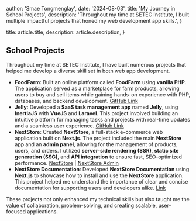 
  author: 'Smae Tongmenglay',
  date: '2024-08-03',
  title: 'My Journey in School Projects',
  description:
    'Throughout my time at SETEC Institute, I built multiple impactful projects that honed my web development app skills.',
}

  title: article.title,
  description: article.description,
}


## School Projects

Throughout my time at SETEC Institute, I have built numerous projects that helped me develop a diverse skill set in both web app development.

- **FoodFarm**: Built an online platform called **FoodFarm** using **vanilla PHP**. The application served as a marketplace for farm products, allowing users to buy and sell items while gaining hands-on experience with PHP, databases, and backend development. [GitHub Link](https://github.com/Joselay/FoodFarm)
- **Jelly**: Developed a **SaaS task management app** named **Jelly**, using **InertiaJS** with **VueJS** and **Laravel**. This project involved building an intuitive platform for managing tasks and projects with real-time updates and a seamless user experience. [GitHub Link](https://github.com/Joselay/jelly-saas)
- **NextStore**: Created **NextStore**, a full-stack e-commerce web application built on **Next.js**. The project included the main **NextStore** app and an **admin panel**, allowing for the management of products, users, and orders. I utilized **server-side rendering (SSR)**, **static site generation (SSG)**, and **API integration** to ensure fast, SEO-optimized performance. [NextStore](https://github.com/Joselay/nextstore) | [NextStore Admin](https://github.com/Joselay/nextstore-admin)
- **NextStore Documentation**: Developed **NextStore Documentation** using **Next.js** to showcase how to install and use the **NextStore** application. This project helped me understand the importance of clear and concise documentation for supporting users and developers alike. [Link](https://nextstore-docs.vercel.app/)

These projects not only enhanced my technical skills but also taught me the value of collaboration, problem-solving, and creating scalable, user-focused applications.

